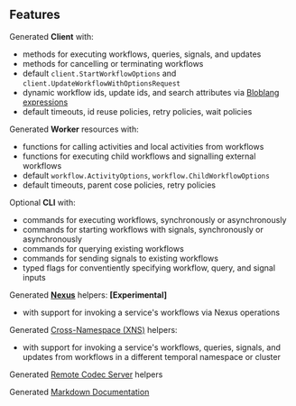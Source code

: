 ## Features

Generated **Client** with:
  - methods for executing workflows, queries, signals, and updates
  - methods for cancelling or terminating workflows
  - default `client.StartWorkflowOptions` and `client.UpdateWorkflowWithOptionsRequest`
  - dynamic workflow ids, update ids, and search attributes via [Bloblang expressions](#bloblang-expressions)
  - default timeouts, id reuse policies, retry policies, wait policies


Generated **Worker** resources with:
  - functions for calling activities and local activities from workflows
  - functions for executing child workflows and signalling external workflows
  - default `workflow.ActivityOptions`, `workflow.ChildWorkflowOptions`
  - default timeouts, parent cose policies, retry policies


Optional **CLI** with:
  - commands for executing workflows, synchronously or asynchronously
  - commands for starting workflows with signals, synchronously or asynchronously
  - commands for querying existing workflows
  - commands for sending signals to existing workflows
  - typed flags for conventiently specifying workflow, query, and signal inputs

Generated **[Nexus](/docs/guides/nexus)** helpers: **[Experimental]**
  - with support for invoking a service's workflows via Nexus operations

Generated [Cross-Namespace (XNS)](/docs/guides/xns) helpers:
  - with support for invoking a service's workflows, queries, signals, and updates from workflows in a different temporal namespace or cluster

Generated [Remote Codec Server](/docs/guides/codec-server) helpers

Generated [Markdown Documentation](/docs/guides/documentation)
